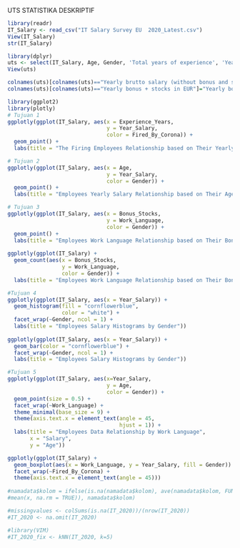 UTS STATISTIKA DESKRIPTIF
```{R}
library(readr)
IT_Salary <- read_csv("IT Salary Survey EU  2020_Latest.csv")
View(IT_Salary)
str(IT_Salary)

library(dplyr)
uts <- select(IT_Salary, Age, Gender, 'Total years of experience', 'Yearly brutto salary (without bonus and stocks) in EUR', 'Yearly bonus + stocks in EUR', 'Number of vacation days')
View(uts)

colnames(uts)[colnames(uts)=="Yearly brutto salary (without bonus and stocks) in EUR"]="Yearly Salary"
colnames(uts)[colnames(uts)=="Yearly bonus + stocks in EUR"]="Yearly bonus + stocks"
```

```{R}
library(ggplot2)
library(plotly)
# Tujuan 1
ggplotly(ggplot(IT_Salary, aes(x = Experience_Years,
                               y = Year_Salary,
                               color = Fired_By_Corona)) +
  geom_point() +
  labs(title = "The Firing Employees Relationship based on Their Yearly Salary and Total Work Experience"))

# Tujuan 2
ggplotly(ggplot(IT_Salary, aes(x = Age,
                               y = Year_Salary,
                               color = Gender)) +
  geom_point() +
  labs(title = "Employees Yearly Salary Relationship based on Their Age and Gender"))

# Tujuan 3
ggplotly(ggplot(IT_Salary, aes(x = Bonus_Stocks,
                               y = Work_Language,
                               color = Gender)) +
  geom_point() +
  labs(title = "Employees Work Language Relationship based on Their Bonus, Stocks and Geznder"))
  
ggplotly(ggplot(IT_Salary) +
  geom_count(aes(x = Bonus_Stocks,
                 y = Work_Language,
                 color = Gender)) +
  labs(title = "Employees Work Language Relationship based on Their Bonus, Stocks and Gender"))  

#Tujuan 4
ggplotly(ggplot(IT_Salary, aes(x = Year_Salary)) +
  geom_histogram(fill = "cornflowerblue",
                 color = "white") +
  facet_wrap(~Gender, ncol = 1) +
  labs(title = "Employees Salary Histograms by Gender"))
  
ggplotly(ggplot(IT_Salary, aes(x = Year_Salary)) +
  geom_bar(color = "cornflowerblue") +
  facet_wrap(~Gender, ncol = 1) +
  labs(title = "Employees Salary Histograms by Gender"))

#Tujuan 5
ggplotly(ggplot(IT_Salary, aes(x=Year_Salary,
                               y = Age,
                               color = Gender)) +
  geom_point(size = 0.5) +
  facet_wrap(~Work_Language) + 
  theme_minimal(base_size = 9) +
  theme(axis.text.x = element_text(angle = 45, 
                                   hjust = 1)) +
  labs(title = "Employees Data Relationship by Work Language",
       x = "Salary",
       y = "Age"))

ggplotly(ggplot(IT_Salary) +
  geom_boxplot(aes(x = Work_Language, y = Year_Salary, fill = Gender)) +
  facet_wrap(~Fired_By_Corona) +
  theme(axis.text.x = element_text(angle = 45)))
  
#namadata$kolom = ifelse(is.na(namadata$kolom), ave(namadata$kolom, FUN = function(x)
#mean(x, na.rm = TRUE)), namadata$kolom)

#missingvalues <- colSums(is.na(IT_2020))/(nrow(IT_2020))
#IT_2020 <- na.omit(IT_2020)

#library(VIM)
#IT_2020_fix <- kNN(IT_2020, k=5)
```
